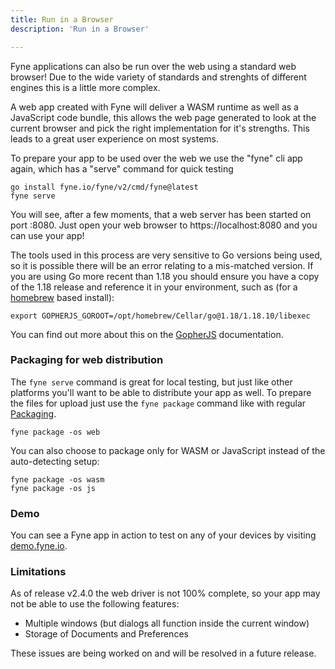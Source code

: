 ```yaml
---
title: Run in a Browser
description: 'Run in a Browser'

---
```


Fyne applications can also be run over the web using a standard web browser!
Due to the wide variety of standards and strenghts of different engines this is a little more complex.

A web app created with Fyne will deliver a WASM runtime as well as a JavaScript code bundle,
this allows the web page generated to look at the current browser and pick the right implementation
for it's strengths. This leads to a great user experience on most systems.

To prepare your app to be used over the web we use the "fyne" cli app again, which has a
"serve" command for quick testing

```
go install fyne.io/fyne/v2/cmd/fyne@latest
fyne serve
```

You will see, after a few moments, that a web server has been started on port :8080.
Just open your web browser to https://localhost:8080 and you can use your app!

The tools used in this process are very sensitive to Go versions being used, so it is possible there will be an error relating to a mis-matched version.
If you are using Go more recent than 1.18 you should ensure you have a copy of the 1.18 release
and reference it in your environment, such as (for a [homebrew](https://brew.sh) based install):

```
export GOPHERJS_GOROOT=/opt/homebrew/Cellar/go@1.18/1.18.10/libexec
```

You can find out more about this on the [GopherJS](https://github.com/gopherjs/gopherjs) documentation.

### Packaging for web distribution

The `fyne serve` command is great for local testing, but just like other platforms you'll want
to be able to distribute your app as well. To prepare the files for upload just use the
`fyne package` command like with regular [Packaging](/started/packaging).

```
fyne package -os web
```

You can also choose to package only for WASM or JavaScript instead of the auto-detecting setup:

```
fyne package -os wasm
fyne package -os js
```

### Demo

You can see a Fyne app in action to test on any of your devices by visiting [demo.fyne.io](https://demo.fyne.io/).

### Limitations

As of release v2.4.0 the web driver is not 100% complete, so your app may not be able to use
the following features:

* Multiple windows (but dialogs all function inside the current window)
* Storage of Documents and Preferences

These issues are being worked on and will be resolved in a future release.
